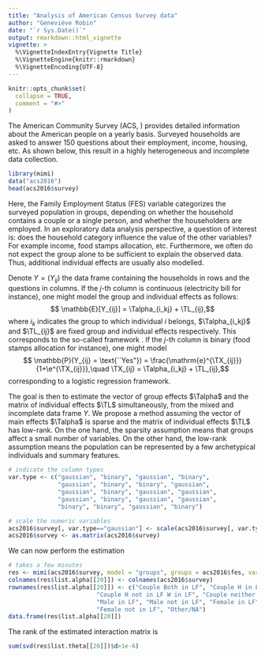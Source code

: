 ```yaml
---
title: "Analysis of American Census Survey data"
author: "Geneviève Robin"
date: "`r Sys.Date()`"
output: rmarkdown::html_vignette
vignette: >
  %\VignetteIndexEntry{Vignette Title}
  %\VignetteEngine{knitr::rmarkdown}
  %\VignetteEncoding{UTF-8}
---
```


```r
knitr::opts_chunk$set(
  collapse = TRUE,
  comment = "#>"
)
```

The American Community Survey (ACS, \url{https://www.census.gov/programs-surveys/acs/about.html}) provides detailed information about the American people on a yearly basis. Surveyed households are asked to answer 150 questions about their employment, income, housing, etc. As shown below, this result in a highly heterogeneous and incomplete data collection.

```r
library(mimi)
data("acs2016")
head(acs2016$survey)
```

Here, the Family Employment Status (FES) variable categorizes the surveyed population in groups, depending on whether the household contains a couple or a single person, and whether the householders are employed. In an exploratory data analysis perspective, a question of interest is: does the household category influence the value of the other variables? For example income, food stamps allocation, etc. Furthermore, we often do not expect the group alone to be sufficient to explain the observed data. Thus, additional individual effects are usually also modelled.

Denote $Y=(Y_{ij})$ the data frame containing the households in rows and the questions in columns. If the $j$-th column is continuous (electricity bill for instance), one might model the group and individual effects as follows:
$$ \mathbb{E}[Y_{ij}] = \Talpha_{i_kj} + \TL_{ij},$$
where $i_k$ indicates the group to which individual $i$ belongs, $\Talpha_{i_kj}$ and $\TL_{ij}$ are fixed group and individual effects respectively. This corresponds to the so-called \textit{multilevel regression} framework \citep{gelman_multi}. If the $j$-th column is binary (food stamps allocation for instance), one might model 
$$ \mathbb{P}(Y_{ij} = \text{``Yes"}) = \frac{\mathrm{e}^{\TX_{ij}}}{1+\e^{\TX_{ij}}},\quad \TX_{ij} = \Talpha_{i_kj} + \TL_{ij},$$
corresponding to a logistic regression framework. 

The goal is then to estimate the vector of group effects $\Talpha$ and the matrix of individual effects $\TL$ simultaneously, from the mixed and incomplete data frame $Y$. We propose a method assuming the vector of main effects $\Talpha$ is sparse and the matrix of individual effects $\TL$ has low-rank. On the one hand, the sparsity assumption means that groups affect a small number of variables. On the other hand, the low-rank assumption means the population can be represented by a few archetypical individuals and summary features.

```r
# indicate the column types
var.type <- c("gaussian", "binary", "gaussian", "binary",
              "gaussian", "binary", "binary", "gaussian",
              "gaussian", "binary", "gaussian", "gaussian",
              "gaussian", "binary", "gaussian", "gaussian",
              "binary", "binary", "gaussian", "binary")

# scale the numeric variables
acs2016$survey[, var.type=="gaussian"] <- scale(acs2016$survey[, var.type=="gaussian"])
acs2016$survey <- as.matrix(acs2016$survey)

```

We can now perform the estimation
```r
# takes a few minutes
res <- mimi(acs2016$survey, model = "groups", groups = acs2016$fes, var.type = var.type, thresh = 1e-3, lambda1 = 100, lambda2 = 500, maxit = 1e3)
colnames(res$list.alpha[[20]]) <- colnames(acs2016$survey)
rownames(res$list.alpha[[20]]) <- c("Couple Both in LF", "Couple H in LF/ W not in LF",
                         "Couple H not in LF W in LF", "Couple neither in LF",
                         "Male in LF", "Male not in LF", "Female in LF",
                         "Female not in LF", "Other/NA")
data.frame(res$list.alpha[[20]])
```

The rank of the estimated interaction matrix is 
```r
sum(svd(res$list.theta[[20]])$d>1e-6)
```
